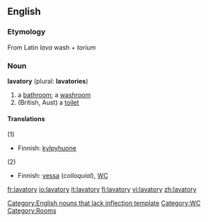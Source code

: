 ==English==

===Etymology===
From Latin ''lava'' wash + ''torium''

===Noun===
'''lavatory''' (plural: '''lavatories''')
# a [[bathroom]]; a [[washroom]]
# (British, Aust) a [[toilet]]

====Translations====
; (1)
{{top}}
*Finnish: [[kylpyhuone]]
{{mid}}
{{bottom}}

; (2)
{{top}}
*Finnish: [[vessa]] (''colloquial''), [[WC]]
{{mid}}
{{bottom}}

[[Category:English nouns that lack inflection template]]
[[Category:WC]]
[[Category:Rooms]]

[[fr:lavatory]]
[[io:lavatory]]
[[it:lavatory]]
[[fi:lavatory]]
[[vi:lavatory]]
[[zh:lavatory]]